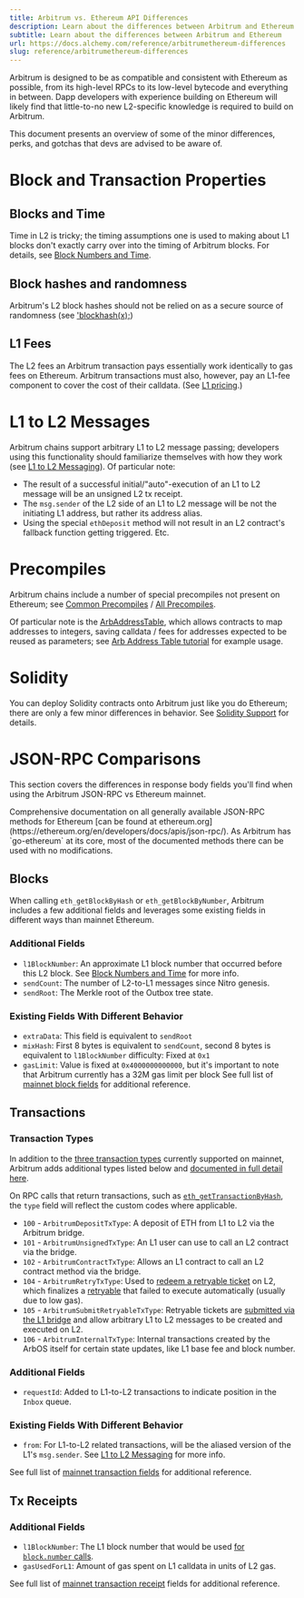 ```yaml
---
title: Arbitrum vs. Ethereum API Differences
description: Learn about the differences between Arbitrum and Ethereum
subtitle: Learn about the differences between Arbitrum and Ethereum
url: https://docs.alchemy.com/reference/arbitrumethereum-differences
slug: reference/arbitrumethereum-differences
---
```


Arbitrum is designed to be as compatible and consistent with Ethereum as possible, from its high-level RPCs to its low-level bytecode and everything in between. Dapp developers with experience building on Ethereum will likely find that little-to-no new L2-specific knowledge is required to build on Arbitrum.

This document presents an overview of some of the minor differences, perks, and gotchas that devs are advised to be aware of.

# Block and Transaction Properties

## Blocks and Time

Time in L2 is tricky; the timing assumptions one is used to making about L1 blocks don't exactly carry over into the timing of Arbitrum blocks. For details, see [Block Numbers and Time](https://developer.offchainlabs.com/time).

## Block hashes and randomness

Arbitrum's L2 block hashes should not be relied on as a secure source of randomness (see ['blockhash(x);](https://developer.offchainlabs.com/solidity-support))

## L1 Fees

The L2 fees an Arbitrum transaction pays essentially work identically to gas fees on Ethereum. Arbitrum transactions must also, however, pay an L1-fee component to cover the cost of their calldata. (See [L1 pricing](https://developer.offchainlabs.com/arbos/l1-pricing).)

# L1 to L2 Messages

Arbitrum chains support arbitrary L1 to L2 message passing; developers using this functionality should familiarize themselves with how they work (see [L1 to L2 Messaging](https://developer.offchainlabs.com/arbos/l1-to-l2-messaging)). Of particular note:

* The result of a successful initial/"auto"-execution of an L1 to L2 message will be an unsigned L2 tx receipt.
* The `msg.sender` of the L2 side of an L1 to L2 message will be not the initiating L1 address, but rather its address alias.
* Using the special `ethDeposit` method will not result in an L2 contract's fallback function getting triggered. Etc.

# Precompiles

Arbitrum chains include a number of special precompiles not present on Ethereum; see [Common Precompiles](https://developer.offchainlabs.com/arbos/common-precompiles) / [All Precompiles](https://developer.offchainlabs.com/arbos/precompiles).

Of particular note is the [ArbAddressTable](https://developer.offchainlabs.com/arbos/precompiles#ArbAddressTable), which allows contracts to map addresses to integers, saving calldata / fees for addresses expected to be reused as parameters; see [Arb Address Table tutorial](https://github.com/OffchainLabs/arbitrum-tutorials/tree/master/packages/address-table) for example usage.

# Solidity

You can deploy Solidity contracts onto Arbitrum just like you do Ethereum; there are only a few minor differences in behavior. See [Solidity Support](https://developer.offchainlabs.com/solidity-support) for details.

# JSON-RPC Comparisons

This section covers the differences in response body fields you'll find when using the Arbitrum JSON-RPC vs Ethereum mainnet.

<Info>
  Comprehensive documentation on all generally available JSON-RPC methods for Ethereum [can be found at ethereum.org](https://ethereum.org/en/developers/docs/apis/json-rpc/). As Arbitrum has `go-ethereum` at its core, most of the documented methods there can be used with no modifications.
</Info>

## Blocks

When calling `eth_getBlockByHash` or `eth_getBlockByNumber`, Arbitrum includes a few additional fields and leverages some existing fields in different ways than mainnet Ethereum.

### Additional Fields

* `l1BlockNumber`: An approximate L1 block number that occurred before this L2 block. See [Block Numbers and Time](https://developer.offchainlabs.com/time) for more info.
* `sendCount`: The number of L2-to-L1 messages since Nitro genesis.
* `sendRoot`: The Merkle root of the Outbox tree state.

### Existing Fields With Different Behavior

* `extraData`: This field is equivalent to `sendRoot`
* `mixHash`: First 8 bytes is equivalent to `sendCount`, second 8 bytes is equivalent to `l1BlockNumber` difficulty: Fixed at `0x1`
* `gasLimit`: Value is fixed at `0x4000000000000`, but it's important to note that Arbitrum currently has a 32M gas limit per block See full list of [mainnet block fields](https://ethereum.org/en/developers/docs/apis/json-rpc/#eth_getblockbyhash) for additional reference.

## Transactions

### Transaction Types

In addition to the [three transaction types](https://ethereum.org/en/developers/docs/transactions/#types-of-transactions) currently supported on mainnet, Arbitrum adds additional types listed below and [documented in full detail here](https://developer.offchainlabs.com/arbos/geth#transaction-types).

On RPC calls that return transactions, such as [`eth_getTransactionByHash`](https://ethereum.org/en/developers/docs/apis/json-rpc/#eth_gettransactionbyhash), the `type` field will reflect the custom codes where applicable.

* `100` - `ArbitrumDepositTxType`: A deposit of ETH from L1 to L2 via the Arbitrum bridge.
* `101` - `ArbitrumUnsignedTxType`: An L1 user can use to call an L2 contract via the bridge.
* `102` - `ArbitrumContractTxType`: Allows an L1 contract to call an L2 contract method via the bridge.
* `104` - `ArbitrumRetryTxType`: Used to [redeem a retryable ticket](https://developer.offchainlabs.com/arbos/l1-to-l2-messaging#redeeming-a-retryable) on L2, which finalizes a [retryable](https://developer.offchainlabs.com/arbos/l1-to-l2-messaging#retryables) that failed to execute automatically (usually due to low gas).
* `105` - `ArbitrumSubmitRetryableTxType`: Retryable tickets are [submitted via the L1 bridge](https://developer.offchainlabs.com/arbos/l1-to-l2-messaging#submitting-a-retryable) and allow arbitrary L1 to L2 messages to be created and executed on L2.
* `106` - `ArbitrumInternalTxType`: Internal transactions created by the ArbOS itself for certain state updates, like L1 base fee and block number.

### Additional Fields

* `requestId`: Added to L1-to-L2 transactions to indicate position in the `Inbox` queue.

### Existing Fields With Different Behavior

* `from`: For L1-to-L2 related transactions, will be the aliased version of the L1's `msg.sender`. See [L1 to L2 Messaging](https://developer.offchainlabs.com/arbos/l1-to-l2-messaging) for more info.

See full list of [mainnet transaction fields](https://ethereum.org/en/developers/docs/apis/json-rpc/#eth_gettransactionbyhash) for additional reference.

## Tx Receipts

### Additional Fields

* `l1BlockNumber`: The L1 block number that would be used [for `block.number` calls](https://developer.offchainlabs.com/time).
* `gasUsedForL1`: Amount of gas spent on L1 calldata in units of L2 gas.

See full list of [mainnet transaction receipt](https://ethereum.org/en/developers/docs/apis/json-rpc/#eth_gettransactionreceipt) fields for additional reference.
